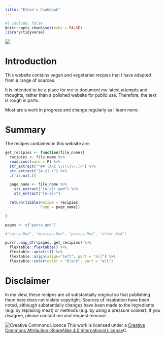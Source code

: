 ```yaml
---
title: "Ethan's Cookbook"
---
```


```r
#| include: false
knitr::opts_chunk$set(echo = FALSE)
library(tidyverse)
```

<!-- badges: start -->
[![](https://img.shields.io/badge/lifecycle-maturing-blue.svg){fig-align="left"}](https://www.tidyverse.org/lifecycle/#maturing)
<!-- badges: end -->

# Introduction
This website contains vegan and vegetarian recipes that I have adapted from a range of sources.

It is intended to be a place for me to document my latest attempts and thoughts, rather than a polished website for public use. Therefore, the text is rough in parts.

Most are a work in progress and change regularly as I learn more.

# Summary

The recipes contained in this website are:

```r
get_recipies <- function(file_name){
  recipies <- file_name %>%
  readLines(warn = F) %>%
  str_extract("^## [A-z \\(\\)\\,]+") %>%
  str_extract("[A-z].+") %>%
  .[!is.na(.)]

  page_name <- file_name %>%
    str_extract("[A-z]+.qmd") %>%
    str_extract("[A-z]+")

  return(tibble(Recipe = recipies,
                Page = page_name))

}

pages <- c("pasta.qmd")

#"curry.Rmd", "mexican.Rmd", "pastry.Rmd", "other.Rmd")

purrr::map_dfr(pages, get_recipies) %>%
  flextable::flextable() %>%
  flextable::autofit() %>%
  flextable::align(align="left", part = "all") %>%
  flextable::color(color = "black", part = "all")
```


# Disclaimer
In my view, these recipes are all substantially original so that publishing them here does not violate copyright. Sources of inspiration have been noted, although substantially changes have been made to the ingredients (e.g. by replacing meat) or methods (e.g. by using a pressure cooker). If you disagree, please contact me and request removal.

![Creative Commons Licence](https://i.creativecommons.org/l/by-sa/4.0/88x31.png) This work is licensed under a [Creative Commons Attribution-ShareAlike 4.0 International License](http://creativecommons.org/licenses/by-sa/4.0/)C.
